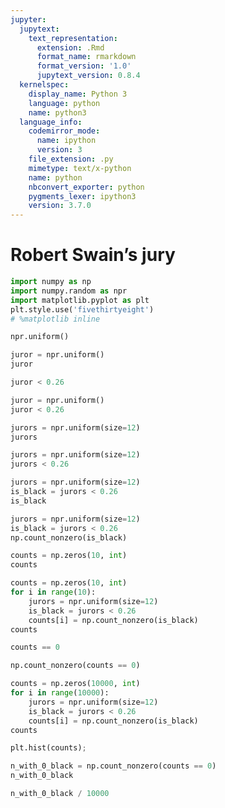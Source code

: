 ```yaml
---
jupyter:
  jupytext:
    text_representation:
      extension: .Rmd
      format_name: rmarkdown
      format_version: '1.0'
      jupytext_version: 0.8.4
  kernelspec:
    display_name: Python 3
    language: python
    name: python3
  language_info:
    codemirror_mode:
      name: ipython
      version: 3
    file_extension: .py
    mimetype: text/x-python
    name: python
    nbconvert_exporter: python
    pygments_lexer: ipython3
    version: 3.7.0
---
```


# Robert Swain's jury

```python
import numpy as np
import numpy.random as npr
import matplotlib.pyplot as plt
plt.style.use('fivethirtyeight')
# %matplotlib inline
```

```python
npr.uniform()
```

```python
juror = npr.uniform()
juror
```

```python
juror < 0.26
```

```python
juror = npr.uniform()
juror < 0.26
```

```python
jurors = npr.uniform(size=12)
jurors
```

```python
jurors = npr.uniform(size=12)
jurors < 0.26
```

```python
jurors = npr.uniform(size=12)
is_black = jurors < 0.26
is_black
```

```python
jurors = npr.uniform(size=12)
is_black = jurors < 0.26
np.count_nonzero(is_black)
```

```python
counts = np.zeros(10, int)
counts
```

```python
counts = np.zeros(10, int)
for i in range(10):
    jurors = npr.uniform(size=12)
    is_black = jurors < 0.26
    counts[i] = np.count_nonzero(is_black)
counts
```

```python
counts == 0
```

```python
np.count_nonzero(counts == 0)
```

```python
counts = np.zeros(10000, int)
for i in range(10000):
    jurors = npr.uniform(size=12)
    is_black = jurors < 0.26
    counts[i] = np.count_nonzero(is_black)
counts
```

```python
plt.hist(counts);
```

```python
n_with_0_black = np.count_nonzero(counts == 0)
n_with_0_black
```

```python
n_with_0_black / 10000
```
